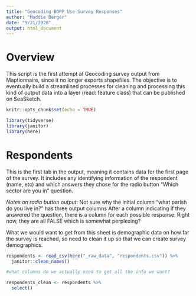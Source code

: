 ```yaml
---
title: "Geocoding BOPP Use Survey Responses"
author: "Maddie Berger"
date: "9/21/2020"
output: html_document
---
```


# Overview

This script is the first attempt at Geocoding survey output from Maptionnaire, since it no longer exports shapefiles. The objective is to eventually build a streamlined processes for cleaning and processing this kind of output data into a layer (read: feature class) that can be published on SeaSketch. 

```r
knitr::opts_chunk$set(echo = TRUE)

library(tidyverse)
library(janitor)
library(here)
```

# Respondents

This is the first tab in the output, meaning it contains data for the first page of the survey. It includes any identifying information of the respondent (name, etc) and which answers they chose for the radio button "Which sector are you in" question.

*Notes on radio button output:* 
Not sure why the initial column "what parish do you live in?" has three output columns
After a column indicating if they answered the question, there is a column for each possible response. Right now, they are all FALSE which is somewhat perplexing? 

What we would want to get from this sheet is demographic data on how far the survey is reached, so need to clean it up so that we can create survey demographics. 

```r

respondents <- read_csv(here("_raw_data", "respondents.csv")) %>% 
  janitor::clean_names()

#what columns do we actually need to get all the info we want? 

respondents_clean <- respondents %>%
  select()
  
```

